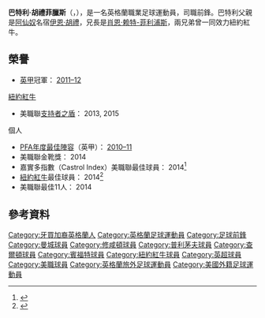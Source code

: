 {{noteTA|G1=足球|G2=英超
|T=zh-cn:布拉德利·赖特-菲利浦斯; zh-tw:布拉德利·萊特-菲利普斯; zh-hk:巴特利·胡禮菲臘斯;
|1=zh-cn:布拉德利; zh-tw:布拉德利; zh-hk:巴特利;
|2=zh-cn:赖特-菲利浦斯; zh-tw:萊特-菲利普斯;zh-hk:胡禮菲臘斯;
|3=zh-cn:肖恩·赖特-菲利浦斯; zh-tw:肖恩·萊特-菲利普斯; zh-hk:桑恩·胡禮菲臘斯;
|4=zh-cn:伊恩·赖特;zh-hk:伊恩·胡禮;zh-tw:伊恩·萊特;
}}
{{Infobox football biography
| name           = 巴特利·胡禮菲臘斯<br>Bradley Wright-Phillips
| image          = Bradley Wright Phillips nyrb.jpg
| image_size     = 250px
| caption        = 
| fullname       = Bradley Edward Wright-Phillips<ref>{{cite web|title=Professional retain list & free transfers 2012/13 |url=http://www.football-league.co.uk/staticFiles/4e/bd/0,,10794~179534,00.pdf |archiveurl=https://web.archive.org/web/20131012034401/http://www.football-league.co.uk/staticFiles/4e/bd/0%2C%2C10794~179534%2C00.pdf |archivedate=2013-10-12 |publisher=The Football League |accessdate=6 September 2013 |page=78 |format=PDF |date=18 May 2013 |deadurl=yes }}</ref>
| birth_date     = {{birth date and age|1985|03|12|df=y}}
| birth_place    = {{UK}}[[英格蘭|英格蘭]][[劉易舍姆|劉易舍姆]]
| height         = {{height|m=1.73}}<ref name="Redbulls profile">{{cite web|title=Bradley Wright-Phillips profile|url=http://www.newyorkredbulls.com/players/bradley-wright-phillips|website=New York Red Bulls|accessdate=22 July 2015|archive-date=2020-09-28|archive-url=https://web.archive.org/web/20200928140650/https://www.newyorkredbulls.com/players/bradley-wright-phillips|dead-url=no}}</ref>
| position       = 前鋒
| currentclub = 
| clubnumber = 
| youthyears1    = 2001–2004 | youthclubs1 = {{Fb team Manchester City}}
| years1         = 2004–2006 | clubs1 =  {{Fb team Manchester City}}    | caps1 = 32  | goals1 = 2
| years2         = 2006–2009 | clubs2 = {{Fb team Southampton}}         | caps2 = 111 | goals2 = 22
| years3         = 2009–2011 | clubs3 = {{Fb team Plymouth Argyle}}     | caps3 = 32  | goals3 = 17
| years4         = 2011–2013 | clubs4 = {{Fb team Charlton Athletic}}   | caps4 = 82  | goals4 = 31
| years5         = 2013      | clubs5 = → {{Fb team Brentford}} (借用)  | caps5 = 15  | goals5 = 5
| years6 = 2013–2019
| clubs6 = [[紐約紅牛|紐約紅牛]]
| caps6 = 195 <!--League Only-->
| goals6 = 108 <!--League Only-->
| years7 = 2020
| clubs7 = [[洛杉磯足球會|FC洛杉磯]]
| caps7 = 19 <!--League Only-->
| goals7 = 8 <!--League Only-->
| years8 = 2021
| clubs8 = [[哥倫布機員足球會|哥倫布機員]]
| caps8 = 21 <!--League Only-->
| goals8 = 1 <!--League Only-->
| nationalyears1 = 2005      | nationalteam1  = [[英格蘭20歲以下足球代表隊|英格蘭U20]]
| nationalcaps1  = 5         | nationalgoals1 = 0
| club-update = 7 October 2017
}}
'''巴特利·胡禮菲臘斯'''（{{lang|en|Bradley Wright-Phillips}}，{{bd|1983年|3月12日}}），是一名英格蘭職業足球運動員，司職前鋒。巴特利父親是[[阿仙奴|阿仙奴]]名宿[[伊恩·胡禮|伊恩·胡禮]]，兄長是[[肖恩·赖特-菲利浦斯|肖恩·赖特-菲利浦斯]]，兩兄弟曾一同效力紐約紅牛。

==榮譽==
;{{Fb team Charlton Athletic}}
* [[英甲|英甲]]冠軍： [[2011年至2012年英格蘭足球甲級聯賽|2011–12]]

;[[紐約紅牛|紐約紅牛]]
* 美職聯[[支持者之盾|支持者之盾]]： 2013, 2015

;個人
*[[PFA年度最佳陣容|PFA年度最佳陣容]]（英甲）： [[2010年至2011年英格蘭足球甲級聯賽|2010–11]]
*美職聯金靴獎： 2014
*嘉實多指數（Castrol Index）美職聯最佳球員： 2014<ref>{{Cite news | url = http://www.newyorkredbulls.com/news/2014/11/bradley-wright-phillips-presented-castrol-index-top-player-award | title = Bradley Wright-Phillips presented with Castrol Index Top Player award | publisher = New York Red Bulls | date = November 20, 2014 | access-date = 2015-11-13 | archive-url = https://web.archive.org/web/20150110235016/http://www.newyorkredbulls.com/news/2014/11/bradley-wright-phillips-presented-castrol-index-top-player-award | archive-date = 2015-01-10 | dead-url = yes }}</ref>
*[[紐約紅牛|紐約紅牛]]最佳球員： 2014<ref>{{Cite news | url = http://www.newyorkredbulls.com/news/2014/11/red-bulls-announce-annual-team-awards-winners | title = Red Bulls announce annual Team Awards winners | publisher = New York Red Bulls | date = November 26, 2014 | access-date = 2015-11-13 | archive-url = https://web.archive.org/web/20141202045055/http://www.newyorkredbulls.com/news/2014/11/red-bulls-announce-annual-team-awards-winners | archive-date = 2014-12-02 | dead-url = yes }}</ref>
*美職聯最佳11人： 2014

== 參考資料 ==
{{reflist}}

{{2010/11年英甲PFA年度最佳陣容}}

{{DEFAULTSORT:Wright-Phillips, Bradley}}
[[Category:牙買加裔英格蘭人|Category:牙買加裔英格蘭人]]
[[Category:英格蘭足球運動員|Category:英格蘭足球運動員]]
[[Category:足球前鋒|Category:足球前鋒]]
[[Category:曼城球員|Category:曼城球員]]
[[Category:修咸頓球員|Category:修咸頓球員]]
[[Category:普利茅夫球員|Category:普利茅夫球員]]
[[Category:查爾頓球員|Category:查爾頓球員]]
[[Category:賓福特球員|Category:賓福特球員]]
[[Category:紐約紅牛球員|Category:紐約紅牛球員]]
[[Category:英超球員|Category:英超球員]]
[[Category:美職球員|Category:美職球員]]
[[Category:英格蘭旅外足球運動員|Category:英格蘭旅外足球運動員]]
[[Category:美國外籍足球運動員|Category:美國外籍足球運動員]]
